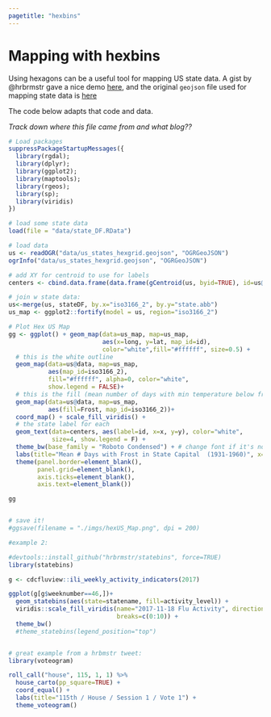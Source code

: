 ```yaml
---
pagetitle: "hexbins"
---
```


# Mapping with hexbins

Using hexagons can be a useful tool for mapping US state data. A gist by @hrbrmstr gave a nice demo [here](https://gist.github.com/hrbrmstr/4efedf3b24f7da4e24d1), and the original `geojson` file used for mapping state data is [here](https://team.cartodb.com/u/andrew/tables/andrew.us_states_hexgrid/public/map)

The code below adapts that code and data.

*Track down where this file came from and what blog??*

```r

# Load packages
suppressPackageStartupMessages({
  library(rgdal);
  library(dplyr);
  library(ggplot2);
  library(maptools);
  library(rgeos);
  library(sp);
  library(viridis)
})

# load some state data
load(file = "data/state_DF.RData")

# load data 
us <- readOGR("data/us_states_hexgrid.geojson", "OGRGeoJSON")
ogrInfo("data/us_states_hexgrid.geojson", "OGRGeoJSON")

# add XY for centroid to use for labels
centers <- cbind.data.frame(data.frame(gCentroid(us, byid=TRUE), id=us@data$iso3166_2))

# join w state data:
us<-merge(us, stateDF, by.x="iso3166_2", by.y="state.abb")
us_map <- ggplot2::fortify(model = us, region="iso3166_2")

# Plot Hex US Map
gg <- ggplot() + geom_map(data=us_map, map=us_map,
                          aes(x=long, y=lat, map_id=id),
                          color="white",fill="#ffffff", size=0.5) +
  # this is the white outline
  geom_map(data=us@data, map=us_map,
           aes(map_id=iso3166_2),
           fill="#ffffff", alpha=0, color="white",
           show.legend = FALSE)+
  # this is the fill (mean number of days with min temperature below freezing (1931–1960) in capital or large city)
  geom_map(data=us@data, map=us_map,
           aes(fill=Frost, map_id=iso3166_2))+
  coord_map() + scale_fill_viridis() + 
  # the state label for each
  geom_text(data=centers, aes(label=id, x=x, y=y), color="white",
            size=4, show.legend = F) + 
  theme_bw(base_family = "Roboto Condensed") + # change font if it's not working
  labs(title="Mean # Days with Frost in State Capital  (1931-1960)", x=NULL, y=NULL) +
  theme(panel.border=element_blank(),
        panel.grid=element_blank(), 
        axis.ticks=element_blank(),
        axis.text=element_blank())

gg


# save it!
#ggsave(filename = "./imgs/hexUS_Map.png", dpi = 200)

```

```r
#example 2:

#devtools::install_github("hrbrmstr/statebins", force=TRUE)
library(statebins)

g <- cdcfluview::ili_weekly_activity_indicators(2017)

ggplot(g[g$weeknumber==46,])+
  geom_statebins(aes(state=statename, fill=activity_level)) + 
  viridis::scale_fill_viridis(name="2017-11-18 Flu Activity", direction=-1,
                              breaks=c(0:10)) + 
  theme_bw()
  #theme_statebins(legend_position="top")


# great example from a hrbmstr tweet:
library(voteogram)

roll_call("house", 115, 1, 1) %>% 
  house_carto(pp_square=TRUE) + 
  coord_equal() +
  labs(title="115th / House / Session 1 / Vote 1") +
  theme_voteogram()
```


